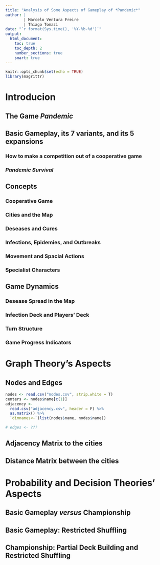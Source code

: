 ```yaml
---
title: "Analysis of Some Aspects of Gameplay of *Pandemic*"
author: |
        | Marcelo Ventura Freire
        | Thiago Tomazi
date: "`r format(Sys.time(), '%Y-%b-%d')`"
output: 
  html_document:
    toc: true
    toc_depth: 2
    number_sections: true
    smart: true
---
```


```r
knitr::opts_chunk$set(echo = TRUE)
library(magrittr)
```

# Introducion 

## The Game *Pandemic*

## Basic Gameplay, its 7 variants, and its 5 expansions

### How to make a competition out of a cooperative game

### *Pandemic Survival*

## Concepts

### Cooperative Game

### Cities and the Map

### Deseases and Cures

### Infections, Epidemies, and Outbreaks

### Movement and Spacial Actions

### Specialist Characters

## Game Dynamics

### Desease Spread in the Map

### Infection Deck and Players' Deck

### Turn Structure

### Game Progress Indicators

# Graph Theory's Aspects

## Nodes and Edges

```r
nodes <- read.csv("nodes.csv", strip.white = T)
centers <- nodes$name[c(1)]
adjacency <- 
  read.csv("adjacency.csv", header = F) %>% 
  as.matrix() %>%
  `dimnames<-`(list(nodes$name, nodes$name))

# edges <- ???

```



## Adjacency Matrix to the cities

## Distance Matrix between the cities

# Probability and Decision Theories' Aspects

## Basic Gameplay *versus* Championship

## Basic Gameplay: Restricted Shuffling 

## Championship: Partial Deck Building and Restricted Shuffling 



